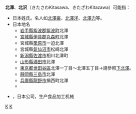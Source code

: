 '''北澤'''、'''北沢'''（きたさわKitasawa、きたざわKitazawa）可能指：

* 日本姓氏。名人如[[北澤豪|北澤豪]]、[[北澤洋|北澤洋]]、[[北澤力|北澤力]]等。
* 日本地名
** [[岩手縣|岩手縣]][[紫波郡|紫波郡]][[紫波町|紫波町]]北澤
** [[宮城縣|宮城縣]][[伊具郡|伊具郡]][[丸森町|丸森町]]北澤
** 宮城縣[[栗原市|栗原市]]一迫北澤
** 宮城縣[[氣仙沼市|氣仙沼市]]松崎北澤
** [[新潟縣|新潟縣]][[佐渡市|佐渡市]]相川北澤町
** [[山形縣|山形縣]][[酒田市|酒田市]]北澤
** [[東京都|東京都]][[世田谷區|世田谷區]]北澤一丁目～北澤五丁目→請參照[[下北澤|下北澤]]。
** [[靜岡縣|靜岡縣]][[三島市|三島市]]北澤
** [[兵庫縣|兵庫縣]][[龍野市|龍野市]]揖西町北澤
**{{link-ja|北沢地域}}
*{{link-ja|北沢産業}}，日本公司，生产食品加工机械

{{disambig|北澤}}
[[Category:日本姓氏|K]]
[[Category:日本地名|K]]